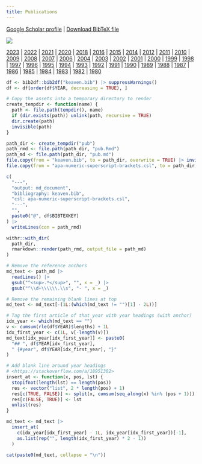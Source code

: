```yaml
---
title: Publications
---
```


<!-- After the .bib file is updated, knit this Rmd to update publications.html, then commit and push both the .bib and .html -->

[Google Scholar profile](https://scholar.google.com/citations?user=P5Rt1VEAAAAJ&hl=en) | [Download BibTeX file](https://keaven.github.io/keaven.bib)

![](/images/wordcloud.png)

[2023](#year2023) | [2022](#year2022) | [2021](#year2021) | [2020](#year2020) |
[2018](#year2018) | [2016](#year2016) | [2015](#year2015) |
[2014](#year2014) | [2012](#year2012) | [2011](#year2011) |
[2010](#year2010) | [2009](#year2009) | [2008](#year2008) | [2007](#year2007) |
[2006](#year2006) | [2004](#year2004) | [2003](#year2003) |
[2002](#year2002) | [2001](#year2001) | [2000](#year2000) | [1999](#year1999) |
[1998](#year1998) | [1997](#year1997) | [1996](#year1996) | [1995](#year1995) |
[1994](#year1994) | [1993](#year1993) | [1992](#year1992) | [1991](#year1991) |
[1990](#year1990) | [1989](#year1989) | [1988](#year1988) | [1987](#year1987) |
[1986](#year1986) | [1985](#year1985) | [1984](#year1984) | [1983](#year1983) |
[1982](#year1982) | [1980](#year1980)

```r
df <- bib2df::bib2df("keaven.bib") |> suppressWarnings()
df <- df[order(df$YEAR, decreasing = TRUE), ]

# Copy the assets into a temporary directory to render
create_tempdir <- function(name) {
  path <- file.path(tempdir(), name)
  if (dir.exists(path)) unlink(path, recursive = TRUE)
  dir.create(path)
  invisible(path)
}

path_dir <- create_tempdir("pub")
path_rmd <- file.path(path_dir, "pub.Rmd")
path_md <- file.path(path_dir, "pub.md")
file.copy(from = "keaven.bib", to = path_dir, overwrite = TRUE) |> invisible()
file.copy(from = "apa-numeric-superscript-brackets.csl", to = path_dir, overwrite = TRUE) |> invisible()

c(
  "---",
  "output: md_document",
  "bibliography: keaven.bib",
  "csl: apa-numeric-superscript-brackets.csl",
  "---",
  "",
  paste0("@", df$BIBTEXKEY)
) |>
  writeLines(con = path_rmd)

withr::with_dir(
  path_dir,
  rmarkdown::render(path_rmd, output_file = path_md)
)

# Remove the reference anchors
md_text <- path_md |>
  readLines() |>
  gsub("^<sup>.*</sup>", "", x = _) |>
  gsub("^\\d+\\\\\\.\\s", "- ", x = _)

# Remove the remaining blank lines at top
md_text <- md_text[-(1L:(which(md_text != "")[1] - 2L))]

# Tag the first article of that year with year headings (with anchor)
idx_year <- which(md_text == "")
v <- cumsum(rle(df$YEAR)$lengths) + 1L
idx_first_year <- c(1L, v[-length(v)])
md_text[idx_year[idx_first_year]] <- paste0(
  "## ", df$YEAR[idx_first_year],
  " {#year", df$YEAR[idx_first_year], "}"
)

# Add blank line around year headings
# <https://stackoverflow.com/a/18951302>
insert_at <- function(x, pos, lst) {
  stopifnot(length(lst) == length(pos))
  res <- vector("list", 2 * length(pos) + 1)
  res[c(TRUE, FALSE)] <- split(x, cumsum(seq_along(x) %in% (pos + 1)))
  res[c(FALSE, TRUE)] <- lst
  unlist(res)
}

md_text <- md_text |>
  insert_at(
    c(idx_year[idx_first_year] - 1L, idx_year[idx_first_year])[-1],
    as.list(rep("", length(idx_first_year) * 2 - 1))
  )
```

```r
cat(paste0(md_text, collapse = "\n"))
```
